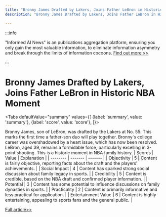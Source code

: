 ```yaml
---
title: "Bronny James Drafted by Lakers, Joins Father LeBron in Historic NBA Moment"
description: "Bronny James Drafted by Lakers, Joins Father LeBron in Historic NBA Moment"

---
```



:::info

"Informed AI News" is an publications aggregation platform, ensuring you only gain the most valuable information, to eliminate information asymmetry and break through the limits of information cocoons.  [Find out more >>](/)

:::

# Bronny James Drafted by Lakers, Joins Father LeBron in Historic NBA Moment


<Tabs
	defaultValue="summary"
	values={[
	{label: 'summary', value: 'summary'},
	{label: 'score', value: 'score'},
]}>
<TabItem value="summary">


Bronny James, son of LeBron, was drafted by the Lakers at No. 55. This marks the first time a father-son duo will play together. Bronny's college career was overshadowed by a heart issue, which has now been resolved. LeBron, aged 39, remains a formidable force, particularly excelling in 3-point shooting. This is a historic moment in NBA family history.
</TabItem>
<TabItem value="score">
	| Scores     | Value   | Explanation |
	| -------- | ------- | ------- |
	| Objectivity  | 5    | Content is fairly objective, reporting facts about the draft and the players' achievements.    |
	| Social Impact | 4     | Content has sparked strong social discussion about family legacy in sports.    |
	| Credibility    | 5    | Content is credible, based on the NBA draft and confirmed player information.    |
	| Potential    | 3    | Content has some potential to influence discussions on family dynasties in sports.    |
	| Practicality    | 2    | Content is primarily informative and less practical for application.    |
	| Entertainment Value    | 6    | Content is highly entertaining, appealing to sports fans and the general public.    |
</TabItem>
</Tabs>

[Full article>>](https://www.cnbc.com/2024/06/27/bronny-james-picked-up-by-the-lakers-in-second-round-of-nba-draft.html)
